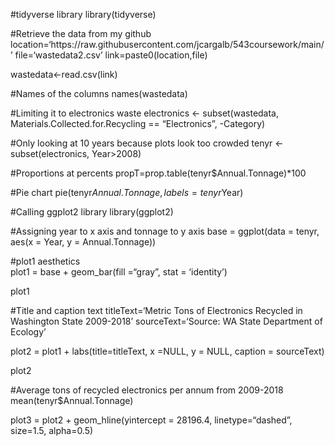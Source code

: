 #tidyverse library
library(tidyverse)

#Retrieve the data from my github
location='https://raw.githubusercontent.com/jcargalb/543coursework/main/'
file='wastedata2.csv'
link=paste0(location,file)

wastedata<-read.csv(link)

#Names of the columns
names(wastedata)

#Limiting it to electronics waste
electronics <- subset(wastedata, Materials.Collected.for.Recycling == "Electronics", -Category)

#Only looking at 10 years because plots look too crowded
tenyr <- subset(electronics, Year>2008)

#Proportions at percents
propT=prop.table(tenyr$Annual.Tonnage)*100

#Pie chart
pie(tenyr$Annual.Tonnage, labels = tenyr$Year)

#Calling ggplot2 library
library(ggplot2)

#Assigning year to x axis and tonnage to y axis
base = ggplot(data = tenyr, 
             aes(x = Year,
                 y = Annual.Tonnage))

#plot1 aesthetics				 
plot1 = base + geom_bar(fill ="gray",
                        stat = 'identity')
						
plot1

#Title and caption text
titleText='Metric Tons of Electronics Recycled in Washington State 2009-2018'
sourceText='Source: WA State Department of Ecology'

plot2 = plot1 + labs(title=titleText,
                     x =NULL, 
                     y = NULL,
                     caption = sourceText)
					 
plot2

#Average tons of recycled electronics per annum from 2009-2018
mean(tenyr$Annual.Tonnage)

plot3 = plot2 + geom_hline(yintercept = 28196.4,
                           linetype="dashed", 
                           size=1.5,
                           alpha=0.5)


					  
